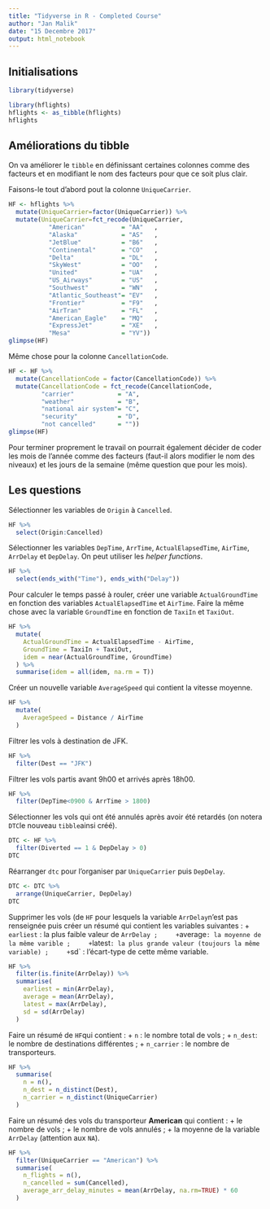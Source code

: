 ---
title: "Tidyverse in R - Completed Course"
author: "Jan Malik"
date: "15 Decembre 2017"
output: html_notebook
---

## Initialisations

```{r message=FALSE, warning=FALSE}
library(tidyverse)
```

```{r message=FALSE, warning=FALSE}
library(hflights)
hflights <- as_tibble(hflights)
hflights
```


## Améliorations du tibble

On va améliorer le `tibble` en définissant certaines colonnes comme des facteurs et en modifiant le nom des facteurs pour que ce soit plus clair.

Faisons-le tout d'abord pout la colonne `UniqueCarrier`.

```{r}
HF <- hflights %>%
  mutate(UniqueCarrier=factor(UniqueCarrier)) %>% 
  mutate(UniqueCarrier=fct_recode(UniqueCarrier,
           "American"          = "AA"   ,
           "Alaska"            = "AS"   ,
           "JetBlue"           = "B6"   ,
           "Continental"       = "CO"   , 
           "Delta"             = "DL"   ,
           "SkyWest"           = "OO"   ,
           "United"            = "UA"   ,
           "US_Airways"        = "US"   ,
           "Southwest"         = "WN"   ,
           "Atlantic_Southeast"= "EV"   ,
           "Frontier"          = "F9"   ,
           "AirTran"           = "FL"   ,
           "American_Eagle"    = "MQ"   ,
           "ExpressJet"        = "XE"   ,
           "Mesa"              = "YV"))
glimpse(HF)
```

Même chose pour la colonne `CancellationCode`.

```{r}
HF <- HF %>% 
  mutate(CancellationCode = factor(CancellationCode)) %>% 
  mutate(CancellationCode = fct_recode(CancellationCode,
         "carrier"            = "A", 
         "weather"            = "B", 
         "national air system"= "C",
         "security"           = "D", 
         "not cancelled"      = ""))
glimpse(HF)
```

Pour terminer proprement le travail on pourrait également décider de coder les mois de l'année comme des facteurs (faut-il alors modifier le nom des niveaux) et les jours de la semaine (même question que pour les mois).

## Les questions

Sélectionner les variables de `Origin` à `Cancelled`.

```{r}
HF %>% 
  select(Origin:Cancelled)
```

Sélectionner les variables `DepTime`, `ArrTime`, `ActualElapsedTime`, `AirTime`, `ArrDelay` et `DepDelay`. On peut utiliser les *helper functions*.

```{r}
HF %>% 
  select(ends_with("Time"), ends_with("Delay"))
```

Pour calculer le temps passé à rouler, créer une variable `ActualGroundTime` en fonction des variables `ActualElapsedTime` et `AirTime`. Faire la même chose avec la variable `GroundTime` en fonction de `TaxiIn` et `TaxiOut`.

```{r}
HF %>% 
  mutate(
    ActualGroundTime = ActualElapsedTime - AirTime,
    GroundTime = TaxiIn + TaxiOut,
    idem = near(ActualGroundTime, GroundTime)
  ) %>% 
  summarise(idem = all(idem, na.rm = T))
```


Créer un nouvelle variable `AverageSpeed` qui contient la vitesse moyenne.

```{r}
HF %>% 
  mutate(
    AverageSpeed = Distance / AirTime
  )
```


Filtrer les vols à destination de JFK.

```{r}
HF %>% 
  filter(Dest == "JFK")
```

Filtrer les vols partis avant 9h00 et arrivés après 18h00.

```{r}
HF %>% 
  filter(DepTime<0900 & ArrTime > 1800)
```


Sélectionner les vols qui ont été annulés après avoir été retardés (on notera `DTC`le nouveau `tibble`ainsi créé).

```{r}
DTC <- HF %>% 
  filter(Diverted == 1 & DepDelay > 0)
DTC
```


Réarranger `dtc` pour l'organiser par `UniqueCarrier` puis `DepDelay`.

```{r}
DTC <- DTC %>% 
  arrange(UniqueCarrier, DepDelay)
DTC
```


Supprimer les vols (de `HF` pour lesquels la variable `ArrDelay`n'est pas renseignée puis créer un résumé qui contient les variables suivantes :
    + `earliest` : la plus faible valeur de `ArrDelay ;
    + `average` : la moyenne de la même varible ;
    + `latest` : la plus grande valeur (toujours la même variable) ;
    + `sd` : l'écart-type de cette même variable.

```{r}
HF %>% 
  filter(is.finite(ArrDelay)) %>% 
  summarise(
    earliest = min(ArrDelay),
    average = mean(ArrDelay),
    latest = max(ArrDelay),
    sd = sd(ArrDelay)
  )
```


Faire un résumé de `HF`qui contient :
    + `n` : le nombre total de vols ;
    + `n_dest`: le nombre de destinations différentes ;
    + `n_carrier` : le nombre de transporteurs.

```{r}
HF %>% 
  summarise(
    n = n(),
    n_dest = n_distinct(Dest),
    n_carrier = n_distinct(UniqueCarrier)
  )
```

Faire un résumé des vols du transporteur **American** qui contient :
    + le nombre de vols ;
    + le nombre de vols annulés ;
    + la moyenne de la variable `ArrDelay` (attention aux `NA`).

```{r}
HF %>% 
  filter(UniqueCarrier == "American") %>% 
  summarise(
    n_flights = n(),
    n_cancelled = sum(Cancelled),
    average_arr_delay_minutes = mean(ArrDelay, na.rm=TRUE) * 60
  )
```
